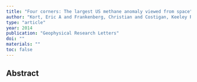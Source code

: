 ```yaml
---
title: "Four corners: The largest US methane anomaly viewed from space"
author: "Kort, Eric A and Frankenberg, Christian and Costigan, Keeley R and Lindenmaier, Rodica and Dubey, Manvendra K and Wunch, Debra"
type: "article"
year: 2014
publication: "Geophysical Research Letters"
doi: ""
materials: ""
toc: false
---
```


## Abstract

